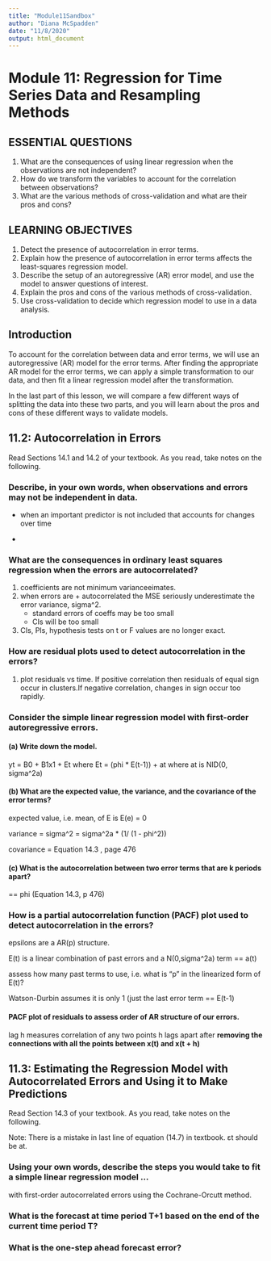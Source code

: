 ```yaml
---
title: "Module11Sandbox"
author: "Diana McSpadden"
date: "11/8/2020"
output: html_document
---
```



# Module 11: Regression for Time Series Data and Resampling Methods

## ESSENTIAL QUESTIONS
1. What are the consequences of using linear regression when the observations are not independent?
2. How do we transform the variables to account for the correlation between observations?
3. What are the various methods of cross-validation and what are their pros and cons?

## LEARNING OBJECTIVES
1. Detect the presence of autocorrelation in error terms.
2. Explain how the presence of autocorrelation in error terms affects the least-squares regression model.
3. Describe the setup of an autoregressive (AR) error model, and use the model to answer questions of interest.
4. Explain the pros and cons of the various methods of cross-validation.
5. Use cross-validation to decide which regression model to use in a data analysis.

## Introduction

To account for the correlation between data and error terms, we will use an autoregressive (AR) model for the error terms. After finding the appropriate AR model for the error terms, we can apply a simple transformation to our data, and then fit a linear regression model after the transformation.

In the last part of this lesson, we will compare a few different ways of splitting the data into these two parts, and you will learn about the pros and cons of these different ways to validate models.

## 11.2: Autocorrelation in Errors

Read Sections 14.1 and 14.2 of your textbook. As you read, take notes on the following.
 
### Describe, in your own words, when observations and errors may not be independent in data.
 
* when an important predictor is not included that accounts for changes over time

* 


### What are the consequences in ordinary least squares regression when the errors are autocorrelated? 

1. coefficients are not minimum varianceeimates.
2. when errors are + autocorrelated the MSE seriously underestimate the error variance, sigma^2.
    - standard errors of coeffs may be too small
    - CIs will be too small
3. CIs, PIs, hypothesis tests on t or F values are no longer exact.


### How are residual plots used to detect autocorrelation in the errors? 

1. plot residuals vs time. If positive correlation then residuals of equal sign occur in clusters.If negative correlation, changes in sign occur too rapidly.


### Consider the simple linear regression model with first-order autoregressive errors. 

#### (a) Write down the model. 

yt = B0 + B1x1 + Et where Et = (phi * E(t-1)) + at where at is NID(0, sigma^2a)

#### (b) What are the expected value, the variance, and the covariance of the error terms? 

expected value, i.e. mean, of E is E(e) = 0

variance = sigma^2 = sigma^2a  * (1/ (1 - phi^2))

covariance = Equation 14.3 , page 476

#### (c) What is the autocorrelation between two error terms that are k periods apart? 

== phi (Equation 14.3, p 476)


### How is a partial autocorrelation function (PACF) plot used to detect autocorrelation in the errors?

epsilons are a AR(p) structure.


E(t) is a linear combination of past errors and a N(0,sigma^2a) term == a(t)

assess how many past terms to use, i.e. what is "p" in the linearized form of E(t)?

Watson-Durbin assumes it is only 1 (just the last error term == E(t-1)


#### PACF plot of residuals to assess order of AR structure of our errors.

lag h measures correlation of any two points h lags apart after **removing the connections with all the points between x(t) and x(t + h)**

## 11.3: Estimating the Regression Model with Autocorrelated Errors and Using it to Make Predictions

Read Section 14.3 of your textbook. As you read, take notes on the following.
 
Note: There is a mistake in last line of equation (14.7) in textbook. εt should be at.
 
### Using your own words, describe the steps you would take to fit a simple linear regression model ...
with first-order autocorrelated errors using the Cochrane-Orcutt method. 



### What is the forecast at time period T+1 based on the end of the current time period T? 



### What is the one-step ahead forecast error? 

